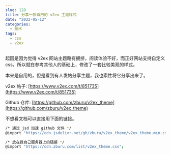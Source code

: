 ```yaml
---
slug: 128
title: 分享一款自用的 v2ex 主题样式
date: "2022-05-12"
categories: 
  - 技术
tags: 
  - css
  - v2ex
---
```



起因是因为觉得 v2ex 网站主题略有拥挤，阅读体验不好，而正好网站支持自定义 css，所以就在参考其他人的基础上，修改了一套比较美观的样式。

本来是自用的，但是看到有人发帖分享主题，我也索性将它分享出来了。

v2ex 帖子: [https://www.v2ex.com/t/851735](https://www.v2ex.com/t/851735)

Github 仓库: [https://github.com/zburu/v2ex_theme](https://github.com/zburu/v2ex_theme)

不想看文档可以直接用下面的链接。

```bash
/* 通过 jsd 加速 github 文件 */
@import "https://cdn.jsdelivr.net/gh/zburu/v2ex_theme/v2ex_theme.min.css";

/* 放在我自己服务器上的链接 */
@import "https://cdn.zburu.com/list/v2ex_theme.css";

```

